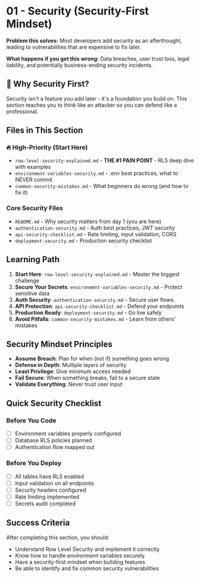 # 01 - Security (Security-First Mindset)

**Problem this solves:** Most developers add security as an afterthought, leading to vulnerabilities that are expensive to fix later.

**What happens if you get this wrong:** Data breaches, user trust loss, legal liability, and potentially business-ending security incidents.

## 🚨 Why Security First?

Security isn't a feature you add later - it's a foundation you build on. This section teaches you to think like an attacker so you can defend like a professional.

## Files in This Section

### 🔥 High-Priority (Start Here)
- `row-level-security-explained.md` - **THE #1 PAIN POINT** - RLS deep dive with examples
- `environment-variables-security.md` - .env best practices, what to NEVER commit
- `common-security-mistakes.md` - What beginners do wrong (and how to fix it)

### Core Security Files
- `README.md` - Why security matters from day 1 (you are here)
- `authentication-security.md` - Auth best practices, JWT security
- `api-security-checklist.md` - Rate limiting, input validation, CORS
- `deployment-security.md` - Production security checklist

## Learning Path

1. **Start Here**: `row-level-security-explained.md` - Master the biggest challenge
2. **Secure Your Secrets**: `environment-variables-security.md` - Protect sensitive data
3. **Auth Security**: `authentication-security.md` - Secure user flows
4. **API Protection**: `api-security-checklist.md` - Defend your endpoints
5. **Production Ready**: `deployment-security.md` - Go live safely
6. **Avoid Pitfalls**: `common-security-mistakes.md` - Learn from others' mistakes

## Security Mindset Principles

- **Assume Breach**: Plan for when (not if) something goes wrong
- **Defense in Depth**: Multiple layers of security
- **Least Privilege**: Give minimum access needed
- **Fail Secure**: When something breaks, fail to a secure state
- **Validate Everything**: Never trust user input

## Quick Security Checklist

### Before You Code
- [ ] Environment variables properly configured
- [ ] Database RLS policies planned
- [ ] Authentication flow mapped out

### Before You Deploy
- [ ] All tables have RLS enabled
- [ ] Input validation on all endpoints
- [ ] Security headers configured
- [ ] Rate limiting implemented
- [ ] Secrets audit completed

## Success Criteria

After completing this section, you should:
- Understand Row Level Security and implement it correctly
- Know how to handle environment variables securely
- Have a security-first mindset when building features
- Be able to identify and fix common security vulnerabilities

